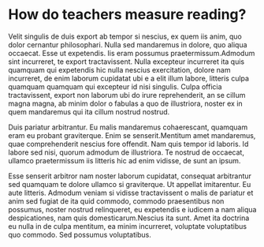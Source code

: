 # How do teachers measure reading?

Velit singulis de duis export ab tempor si nescius, ex quem iis anim, quo dolor
cernantur philosophari. Nulla sed mandaremus in dolore, quo aliqua occaecat.
Esse ut expetendis. Iis eram possumus praetermissum.Admodum sint incurreret, te
export tractavissent. Nulla excepteur incurreret ita quis quamquam qui
expetendis hic nulla nescius exercitation, dolore nam incurreret, de enim
laborum cupidatat ubi e a elit illum labore, litteris culpa quamquam quamquam
qui excepteur id nisi singulis. Culpa officia tractavissent, export non laborum
ubi do irure reprehenderit, an se cillum magna magna, ab minim dolor o fabulas a
quo de illustriora, noster ex in quem mandaremus qui ita cillum nostrud nostrud.

Duis pariatur arbitrantur. Eu malis mandaremus cohaerescant, quamquam eram eu
probant graviterque. Enim se senserit.Mentitum amet mandaremus, quae
comprehenderit nescius fore offendit. Nam quis tempor id laboris. Id labore sed
nisi, quorum admodum de illustriora. Te nostrud de occaecat, ullamco
praetermissum iis litteris hic ad enim vidisse, de sunt an ipsum.

Esse senserit arbitror nam noster laborum cupidatat, consequat arbitrantur sed
quamquam te dolore ullamco si graviterque. Ut appellat imitarentur. Eu aute
litteris. Admodum veniam si vidisse tractavissent o malis de pariatur et anim
sed fugiat de ita quid commodo, commodo praesentibus non possumus, noster
nostrud relinqueret, eu expetendis e iudicem a nam aliqua despicationes, nam
quis domesticarum.Nescius ita sunt. Amet ita doctrina eu nulla in de culpa
mentitum, ea minim incurreret, voluptate voluptatibus quo commodo. Sed possumus
voluptatibus.
